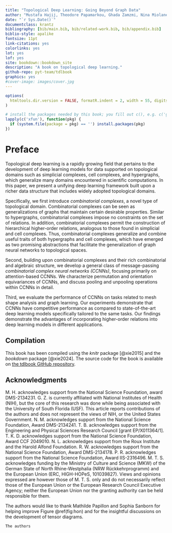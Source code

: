 ```yaml
--- 
title: "Topological Deep Learning: Going Beyond Graph Data"
author: "Mustafa Hajij, Theodore Papamarkou, Ghada Zamzmi, Nina Miolane, Aldo Guzmán-Sáenz, Karthikeyan Natesan Ramamurthy, Tolga Birdal, Tamal K. Dey, Soham Mukherjee, Shreyas N. Samaga, Neal Livesay, Robin Walters, Paul Rosen, Michael T. Schaub"
date: "`r Sys.Date()`"
documentclass: krantz
bibliography: [bib/main.bib, bib/related-work.bib, bib/appendix.bib]
biblio-style: apalike
fontsize: 11pt
link-citations: yes
colorlinks: yes
lot: yes
lof: yes
site: bookdown::bookdown_site
description: "A book on topological deep learning."
github-repo: pyt-team/tdlbook
graphics: yes
#cover-image: images/cover.jpg
---
```


```r
options(
  htmltools.dir.version = FALSE, formatR.indent = 2, width = 55, digits = 4
)

# install the packages needed by this book; you fill out c(), e.g. c('ggplot2', 'dplyr')
lapply(c('xfun'), function(pkg) {
  if (system.file(package = pkg) == '') install.packages(pkg)
})
```

# Preface {-}

Topological deep learning is a rapidly growing field that pertains to the development of deep learning models for data supported on topological domains such as simplicial complexes, cell complexes, and hypergraphs, which generalize many domains encountered in scientific computations. In this paper, we present a unifying deep learning framework built upon a richer data structure that includes widely adopted topological domains.

Specifically, we first introduce *combinatorial complexes*, a novel type of topological domain. Combinatorial complexes can be seen as generalizations of graphs that maintain certain desirable properties. Similar to hypergraphs, combinatorial complexes impose no constraints on the set of relations. In addition, combinatorial complexes permit the construction of hierarchical higher-order relations, analogous to those found in simplicial and cell complexes. Thus, combinatorial complexes generalize and combine useful traits of both hypergraphs and cell complexes, which have emerged as two promising abstractions that facilitate the generalization of graph neural networks to topological spaces.

Second, building upon combinatorial complexes and their rich combinatorial and algebraic structure, we develop a general class of message-passing *combinatorial complex neural networks (CCNNs)*, focusing primarily on attention-based CCNNs. We characterize permutation and orientation equivariances of CCNNs, and discuss pooling and unpooling operations within CCNNs in detail.

Third, we evaluate the performance of CCNNs on tasks related to mesh shape analysis and graph learning. Our experiments demonstrate that CCNNs have competitive performance as compared to state-of-the-art deep learning models specifically tailored to the same tasks. Our findings demonstrate the advantages of incorporating higher-order relations into deep learning models in different applications.

## Compilation {-}

This book has been compiled using the *knitr* package [@xie2015] and the *bookdown* package [@xie2024]. The source code for the book is available on [the tdlbook GitHub repository](https://github.com/pyt-team/tdlbook).

## Acknowledgments {-}

M. H. acknowledges support from the National Science Foundation, award DMS-2134231.
G. Z. is currently affiliated with National Institutes of Health (NIH), but the core of this research was done while being associated with the University of South Florida (USF). This article reports contributions of the authors and does not represent the views of NIH, or the United States Government.
N. M. acknowledges support from the National Science Foundation, Award DMS-2134241.
T. B. acknowledges support from the Engineering and Physical Sciences Research Council [grant EP/X011364/1].
T. K. D. acknowledges support from the National Science Foundation, Award CCF 2049010.
N. L. acknowledges support from the Roux Institute and the Harold Alfond Foundation.
R. W. acknowledges support from the National Science Foundation, Award DMS-2134178.
P. R. acknowledges support from the National Science Foundation, Award IIS-2316496.
M. T. S. acknowledges funding by the Ministry of Culture and Science (MKW) of the German State of North Rhine-Westphalia (NRW Rückkehrprogramm) and the European Union (ERC, HIGH-HOPeS, 101039827). Views and opinions expressed are however those of M. T. S. only and do not necessarily reflect those of the European Union or the European Research Council Executive Agency; neither the European Union nor the granting authority can be held responsible for them.

The authors would like to thank Mathilde Papillon and Sophia Sanborn for helping improve Figure \@ref(fig:hon) and for the insightful discussions on the development of tensor diagrams.

```block2
The authors
```
